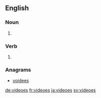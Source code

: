 ==English==

===Noun===
{{head|en|noun plural form}}

# {{misspelling of|lang=en|videos}}

===Verb===
{{head|en|verb form}}

# {{en-third-person singular of|video}}

===Anagrams===
* [[voidees#English|voidees]]

[[de:videoes]]
[[fr:videoes]]
[[ja:videoes]]
[[sv:videoes]]